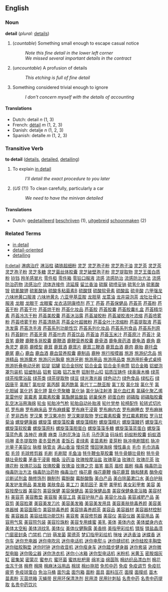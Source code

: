 == English ==

=== Noun ===
'''detail'''  (''plural:'' [[details]])
# (''countable'') Something small enough to escape casual notice
#: ''Note this fine detail in the lower left corner''
#: ''We missed several important details in the contract''
# (''uncountable'') A profusion of details
#: ''This etching is full of fine detail''
# Something considered trivial enough to ignore
#: ''I don't concern myself with the details of accounting''

====Translations====
*Dutch: detail ''n'' (1, 3)
*French: [[détail]] ''m'' (1, 2, 3)
*Danish: detalje ''n'' (1, 2, 3)
*Spanish: detalle ''m'' (1, 2, 3)

=== Transitive Verb ===
'''to detail'''  ([[details]], [[detailed]], [[detailing]])
# To explain [[in detail]]
#: ''I'll detail the exact procedure to you later''
# (''US'' (?)) To clean carefully, particularly a car
#: ''We need to have the minivan detailed''

====Translations====
*Dutch: [[gedetailleerd]] [[beschrijven]] (1), [[uitgebreid]] [[schoonmaken]] (2)

=== Related Terms ===
*[[in detail]]
*[[detail-oriented]]
*[[detailing]]

[[it:detail]]
[http://www.999777888.com/jkcy008/001.htm 淋病治疗]
[http://www.999777888.com/jkcy008/002.htm 淋浴柱]
[http://www.999777888.com/jkcy008/003.htm 磷铁超细粉]
[http://www.999777888.com/jkcy008/004.htm 灵芝]
[http://www.999777888.com/jkcy008/005.htm 灵芝孢子粉]
[http://www.999777888.com/jkcy008/006.htm 灵芝孢子油]
[http://www.999777888.com/jkcy008/007.htm 灵芝茶]
[http://www.999777888.com/jkcy008/008.htm 灵芝茶灵芝孢子粉]
[http://www.999777888.com/jkcy008/009.htm 灵芝多糖]
[http://www.999777888.com/jkcy008/010.htm 灵芝菌丝体胶囊]
[http://www.999777888.com/jkcy008/011.htm 灵芝破壁孢子粉]
[http://www.999777888.com/jkcy008/012.htm 灵芝提取物]
[http://www.999777888.com/jkcy008/013.htm 灵芝王蛋白质粉]
[http://www.999777888.com/jkcy008/014.htm 铃铛]
[http://www.999777888.com/jkcy008/015.htm 羚羊感冒片]
[http://www.999777888.com/jkcy008/016.htm 零件柜]
[http://www.999777888.com/jkcy008/017.htm 零件箱]
[http://www.999777888.com/jkcy008/018.htm 零铅口服液]
[http://www.999777888.com/jkcy008/019.htm 流感]
[http://www.999777888.com/jkcy008/020.htm 流感防治]
[http://www.999777888.com/jkcy008/021.htm 流感防治方法]
[http://www.999777888.com/jkcy008/022.htm 流感防治药物]
[http://www.999777888.com/jkcy008/023.htm 流感治疗]
[http://www.999777888.com/jkcy008/024.htm 流体连接件]
[http://www.999777888.com/jkcy008/025.htm 流延膜]
[http://www.999777888.com/jkcy008/026.htm 留兰香油]
[http://www.999777888.com/jkcy008/027.htm 硫脲]
[http://www.999777888.com/jkcy008/028.htm 硫喷妥钠]
[http://www.999777888.com/jkcy008/029.htm 硫氢化钠]
[http://www.999777888.com/jkcy008/030.htm 硫氰酸铵]
[http://www.999777888.com/jkcy008/031.htm 硫氰酸钾]
[http://www.999777888.com/jkcy008/032.htm 硫氰酸钠]
[http://www.999777888.com/jkcy008/033.htm 硫酸多粘菌素B]
[http://www.999777888.com/jkcy008/034.htm 硫酸镁]
[http://www.999777888.com/jkcy008/035.htm 硫酸软骨素]
[http://www.999777888.com/jkcy008/036.htm 硫酸盐]
[http://www.999777888.com/jkcy008/037.htm 硫辛酸]
[http://www.999777888.com/jkcy008/038.htm 六甲强龙]
[http://www.999777888.com/jkcy008/039.htm 六味地黄口服液]
[http://www.999777888.com/jkcy008/040.htm 六味地黄丸]
[http://www.999777888.com/jkcy008/041.htm 六亚甲基亚胺]
[http://www.999777888.com/jkcy008/042.htm 龙胆草]
[http://www.999777888.com/jkcy008/043.htm 龙蒿油]
[http://www.999777888.com/jkcy008/044.htm 龙井袋泡茶]
[http://www.999777888.com/jkcy008/045.htm 龙牡壮骨口服液]
[http://www.999777888.com/jkcy008/046.htm 龙眼]
[http://www.999777888.com/jkcy008/047.htm 龙眼干]
[http://www.999777888.com/jkcy008/048.htm 龙眼蜜]
[http://www.999777888.com/jkcy008/049.htm 龙衣洁阴康喷剂]
[http://www.999777888.com/jkcy008/050.htm 芦丁]
[http://www.999777888.com/jkcy008/051.htm 芦荟]
[http://www.999777888.com/jkcy008/052.htm 芦荟保健品]
[http://www.999777888.com/jkcy008/053.htm 芦荟茶]
[http://www.999777888.com/jkcy008/054.htm 芦荟粉]
[http://www.999777888.com/jkcy008/055.htm 芦荟干粉]
[http://www.999777888.com/jkcy008/056.htm 芦荟干叶]
[http://www.999777888.com/jkcy008/057.htm 芦荟烘干粉]
[http://www.999777888.com/jkcy008/058.htm 芦荟化妆品]
[http://www.999777888.com/jkcy008/059.htm 芦荟胶]
[http://www.999777888.com/jkcy008/060.htm 芦荟胶囊]
[http://www.999777888.com/jkcy008/061.htm 芦荟胶囊礼盒]
[http://www.999777888.com/jkcy008/062.htm 芦荟精华素]
[http://www.999777888.com/jkcy008/063.htm 芦荟冷冻干粉]
[http://www.999777888.com/jkcy008/064.htm 芦荟美胶囊]
[http://www.999777888.com/jkcy008/065.htm 芦荟沐浴露]
[http://www.999777888.com/jkcy008/066.htm 芦荟凝胶粉]
[http://www.999777888.com/jkcy008/067.htm 芦荟凝胶液叶浓缩]
[http://www.999777888.com/jkcy008/068.htm 芦荟喷雾粉]
[http://www.999777888.com/jkcy008/069.htm 芦荟喷雾干粉]
[http://www.999777888.com/jkcy008/070.htm 芦荟清肠茶]
[http://www.999777888.com/jkcy008/071.htm 芦荟全叶超微粉]
[http://www.999777888.com/jkcy008/072.htm 芦荟全叶汁浓缩粉]
[http://www.999777888.com/jkcy008/073.htm 芦荟提取液]
[http://www.999777888.com/jkcy008/074.htm 芦荟洗发露]
[http://www.999777888.com/jkcy008/075.htm 芦荟洗手液]
[http://www.999777888.com/jkcy008/076.htm 芦荟系列功能性饮]
[http://www.999777888.com/jkcy008/077.htm 芦荟系列化妆品]
[http://www.999777888.com/jkcy008/078.htm 芦荟系列食品]
[http://www.999777888.com/jkcy008/079.htm 芦荟系列原料]
[http://www.999777888.com/jkcy008/080.htm 芦荟鲜叶]
[http://www.999777888.com/jkcy008/081.htm 芦荟牙膏]
[http://www.999777888.com/jkcy008/082.htm 芦荟叶肉]
[http://www.999777888.com/jkcy008/083.htm 芦荟饮品]
[http://www.999777888.com/jkcy008/084.htm 芦荟油]
[http://www.999777888.com/jkcy008/085.htm 芦荟玉米汁]
[http://www.999777888.com/jkcy008/086.htm 芦荟原汁]
[http://www.999777888.com/jkcy008/087.htm 芦荟汁]
[http://www.999777888.com/jkcy008/088.htm 录音笔]
[http://www.999777888.com/jkcy008/089.htm 鹿鞭]
[http://www.999777888.com/jkcy008/090.htm 鹿鞭多哥胶囊]
[http://www.999777888.com/jkcy008/091.htm 鹿鞭酒]
[http://www.999777888.com/jkcy008/092.htm 鹿鞭营养胶囊]
[http://www.999777888.com/jkcy008/093.htm 鹿骨酒]
[http://www.999777888.com/jkcy008/094.htm 鹿龟膏药酒]
[http://www.999777888.com/jkcy008/095.htm 鹿龟酒]
[http://www.999777888.com/jkcy008/096.htm 鹿角]
[http://www.999777888.com/jkcy008/097.htm 鹿角灵芝]
[http://www.999777888.com/jkcy008/098.htm 鹿筋]
[http://www.999777888.com/jkcy008/099.htm 鹿模型]
[http://www.999777888.com/jkcy008/100.htm 鹿茸]
[http://www.999777888.com/jkcy008/101.htm 鹿茸酒]
[http://www.999777888.com/jkcy008/102.htm 鹿茸片]
[http://www.999777888.com/jkcy008/103.htm 鹿茸三鞭酒]
[http://www.999777888.com/jkcy008/104.htm 鹿茸血酒]
[http://www.999777888.com/jkcy008/105.htm 鹿肉]
[http://www.999777888.com/jkcy008/106.htm 鹿胎]
[http://www.999777888.com/jkcy008/107.htm 鹿托盘]
[http://www.999777888.com/jkcy008/108.htm 鹿尾]
[http://www.999777888.com/jkcy008/109.htm 鹿心]
[http://www.999777888.com/jkcy008/110.htm 鹿血]
[http://www.999777888.com/jkcy008/111.htm 鹿血酒]
[http://www.999777888.com/jkcy008/112.htm 鹿血营养胶囊]
[http://www.999777888.com/jkcy008/113.htm 鹿制品]
[http://www.999777888.com/jkcy008/114.htm 鹿种]
[http://www.999777888.com/jkcy008/115.htm 旅行按摸器]
[http://www.999777888.com/jkcy008/116.htm 旅游]
[http://www.999777888.com/jkcy008/117.htm 旅游纪念品]
[http://www.999777888.com/jkcy008/118.htm 旅游精品]
[http://www.999777888.com/jkcy008/119.htm 旅游魔术]
[http://www.999777888.com/jkcy008/120.htm 旅游闪光胸章]
[http://www.999777888.com/jkcy008/121.htm 旅游牙刷]
[http://www.999777888.com/jkcy008/122.htm 旅游用品]
[http://www.999777888.com/jkcy008/123.htm 旅游用品类]
[http://www.999777888.com/jkcy008/124.htm 旅游用折叠式桌椅]
[http://www.999777888.com/jkcy008/125.htm 旅游折叠电动牙刷]
[http://www.999777888.com/jkcy008/126.htm 铝锭]
[http://www.999777888.com/jkcy008/127.htm 铝罐]
[http://www.999777888.com/jkcy008/128.htm 铝合金拐杖]
[http://www.999777888.com/jkcy008/129.htm 铝合金盒]
[http://www.999777888.com/jkcy008/130.htm 铝合金手电筒]
[http://www.999777888.com/jkcy008/131.htm 铝合金箱]
[http://www.999777888.com/jkcy008/132.htm 铝塑泡罩包装机]
[http://www.999777888.com/jkcy008/133.htm 铝塑制品]
[http://www.999777888.com/jkcy008/134.htm 铝套]
[http://www.999777888.com/jkcy008/135.htm 铝箱]
[http://www.999777888.com/jkcy008/136.htm 铝芯发卷]
[http://www.999777888.com/jkcy008/137.htm 铝制登山扣]
[http://www.999777888.com/jkcy008/138.htm 铝质压铸件]
[http://www.999777888.com/jkcy008/139.htm 绿奥康木桶]
[http://www.999777888.com/jkcy008/140.htm 绿茶]
[http://www.999777888.com/jkcy008/141.htm 绿茶按摩浴盐]
[http://www.999777888.com/jkcy008/142.htm 绿茶类]
[http://www.999777888.com/jkcy008/143.htm 绿茶提取物]
[http://www.999777888.com/jkcy008/144.htm 绿豆]
[http://www.999777888.com/jkcy008/145.htm 绿光激光器]
[http://www.999777888.com/jkcy008/146.htm 绿色动力]
[http://www.999777888.com/jkcy008/147.htm 绿色食品]
[http://www.999777888.com/jkcy008/148.htm 绿松石]
[http://www.999777888.com/jkcy008/149.htm 绿因唐平]
[http://www.999777888.com/jkcy008/150.htm 氯胺T]
[http://www.999777888.com/jkcy008/151.htm 氯吡啶]
[http://www.999777888.com/jkcy008/152.htm 氯丙醇]
[http://www.999777888.com/jkcy008/153.htm 氯丙酰氯]
[http://www.999777888.com/jkcy008/154.htm 氯代丁二酰亚胺]
[http://www.999777888.com/jkcy008/155.htm 氯丁胶]
[http://www.999777888.com/jkcy008/156.htm 氯化铵]
[http://www.999777888.com/jkcy008/157.htm 氯化苄]
[http://www.999777888.com/jkcy008/158.htm 氯化胆碱]
[http://www.999777888.com/jkcy008/159.htm 氯化钙]
[http://www.999777888.com/jkcy008/160.htm 氯化钾]
[http://www.999777888.com/jkcy008/161.htm 氯化壳聚糖]
[http://www.999777888.com/jkcy008/162.htm 氯化钠]
[http://www.999777888.com/jkcy008/163.htm 氯化钠注射液]
[http://www.999777888.com/jkcy008/164.htm 氯化血红素]
[http://www.999777888.com/jkcy008/165.htm 氯磺化聚乙烯]
[http://www.999777888.com/jkcy008/166.htm 氯雷他啶]
[http://www.999777888.com/jkcy008/167.htm 氯霉素]
[http://www.999777888.com/jkcy008/168.htm 氯霉素胶囊]
[http://www.999777888.com/jkcy008/169.htm 氯酯醒盐酸盐]
[http://www.999777888.com/jkcy008/170.htm 卵巢保养]
[http://www.999777888.com/jkcy008/171.htm 卵蛋白粉]
[http://www.999777888.com/jkcy008/172.htm 卵磷脂]
[http://www.999777888.com/jkcy008/173.htm 卵磷脂胶囊]
[http://www.999777888.com/jkcy008/174.htm 乱空沐浴用海绵]
[http://www.999777888.com/jkcy008/175.htm 轮虫]
[http://www.999777888.com/jkcy008/176.htm 轮胎冲气枪]
[http://www.999777888.com/jkcy008/177.htm 轮胎自动补胎液]
[http://www.999777888.com/jkcy008/178.htm 轮叶党参]
[http://www.999777888.com/jkcy008/179.htm 轮椅配件]
[http://www.999777888.com/jkcy008/180.htm 轮转式切片机]
[http://www.999777888.com/jkcy008/181.htm 罗布麻]
[http://www.999777888.com/jkcy008/182.htm 罗布麻床品]
[http://www.999777888.com/jkcy008/183.htm 罗布麻蜂蜜]
[http://www.999777888.com/jkcy008/184.htm 罗布麻干浸膏]
[http://www.999777888.com/jkcy008/185.htm 罗布麻内衣]
[http://www.999777888.com/jkcy008/186.htm 罗布麻睡衣]
[http://www.999777888.com/jkcy008/187.htm 罗布麻袜子]
[http://www.999777888.com/jkcy008/188.htm 罗非西布]
[http://www.999777888.com/jkcy008/189.htm 罗汉果]
[http://www.999777888.com/jkcy008/190.htm 罗汉果冲剂]
[http://www.999777888.com/jkcy008/191.htm 罗汉果提取物]
[http://www.999777888.com/jkcy008/192.htm 罗红霉素胶囊]
[http://www.999777888.com/jkcy008/193.htm 罗红霉素颗粒]
[http://www.999777888.com/jkcy008/194.htm 罗马甘菊油]
[http://www.999777888.com/jkcy008/195.htm 螺旋健康器]
[http://www.999777888.com/jkcy008/196.htm 螺旋藻]
[http://www.999777888.com/jkcy008/197.htm 螺旋藻胶囊]
[http://www.999777888.com/jkcy008/198.htm 螺旋藻精粉]
[http://www.999777888.com/jkcy008/199.htm 螺旋藻精片]
[http://www.999777888.com/jkcy008/200.htm 螺旋藻鳗钙]
[http://www.999777888.com/jkcy008/201.htm 螺旋藻片]
[http://www.999777888.com/jkcy008/202.htm 螺旋藻软胶囊]
[http://www.999777888.com/jkcy008/203.htm 螺旋藻原料]
[http://www.999777888.com/jkcy008/204.htm 螺旋藻藻胆蛋白]
[http://www.999777888.com/jkcy008/205.htm 螺旋藻藻多糖]
[http://www.999777888.com/jkcy008/206.htm 螺旋藻藻蓝蛋白]
[http://www.999777888.com/jkcy008/207.htm 螺旋藻藻蓝色素]
[http://www.999777888.com/jkcy008/208.htm 洛神花]
[http://www.999777888.com/jkcy008/209.htm 麻黄]
[http://www.999777888.com/jkcy008/210.htm 麻类]
[http://www.999777888.com/jkcy008/211.htm 马刺花净油]
[http://www.999777888.com/jkcy008/212.htm 马毛]
[http://www.999777888.com/jkcy008/213.htm 马乔莲油]
[http://www.999777888.com/jkcy008/214.htm 码垛机]
[http://www.999777888.com/jkcy008/215.htm 蚂蚁粉胶囊]
[http://www.999777888.com/jkcy008/216.htm 蚂蚁酒]
[http://www.999777888.com/jkcy008/217.htm 吗啉]
[http://www.999777888.com/jkcy008/218.htm 麦冬提取物]
[http://www.999777888.com/jkcy008/219.htm 麦冬营养液]
[http://www.999777888.com/jkcy008/220.htm 麦饭石]
[http://www.999777888.com/jkcy008/221.htm 麦绿素]
[http://www.999777888.com/jkcy008/222.htm 麦苗素粉]
[http://www.999777888.com/jkcy008/223.htm 麦芽粉]
[http://www.999777888.com/jkcy008/224.htm 脉冲电刷镀机]
[http://www.999777888.com/jkcy008/225.htm 脉冲光量子美容仪]
[http://www.999777888.com/jkcy008/226.htm 脉根]
[http://www.999777888.com/jkcy008/227.htm 脉管炎]
[http://www.999777888.com/jkcy008/228.htm 满山香油]
[http://www.999777888.com/jkcy008/229.htm 慢炖煲]
[http://www.999777888.com/jkcy008/230.htm 慢回弹海绵]
[http://www.999777888.com/jkcy008/231.htm 慢性鼻炎]
[http://www.999777888.com/jkcy008/232.htm 毛巾]
[http://www.999777888.com/jkcy008/233.htm 毛巾消毒柜]
[http://www.999777888.com/jkcy008/234.htm 毛领]
[http://www.999777888.com/jkcy008/235.htm 毛球修剪器]
[http://www.999777888.com/jkcy008/236.htm 毛刷]
[http://www.999777888.com/jkcy008/237.htm 毛刷辊]
[http://www.999777888.com/jkcy008/238.htm 毛鱼油]
[http://www.999777888.com/jkcy008/239.htm 牦牛鞭虫草胶囊]
[http://www.999777888.com/jkcy008/240.htm 牦牛骨髓壮骨粉]
[http://www.999777888.com/jkcy008/241.htm 牦牛骨髓壮骨胶囊]
[http://www.999777888.com/jkcy008/242.htm 茅香干浸膏]
[http://www.999777888.com/jkcy008/243.htm 帽条]
[http://www.999777888.com/jkcy008/244.htm 没药油]
[http://www.999777888.com/jkcy008/245.htm 玫瑰按摩浴盐]
[http://www.999777888.com/jkcy008/246.htm 玫瑰草油]
[http://www.999777888.com/jkcy008/247.htm 玫瑰花]
[http://www.999777888.com/jkcy008/248.htm 玫瑰花茶]
[http://www.999777888.com/jkcy008/249.htm 玫瑰花粉]
[http://www.999777888.com/jkcy008/250.htm 玫瑰花浴盐]
[http://www.999777888.com/jkcy008/251.htm 玫瑰胶囊]
[http://www.999777888.com/jkcy008/252.htm 玫瑰油]
[http://www.999777888.com/jkcy008/253.htm 玫瑰之恋]
[http://www.999777888.com/jkcy008/254.htm 眉笔]
[http://www.999777888.com/jkcy008/255.htm 眉茶]
[http://www.999777888.com/jkcy008/256.htm 眉梳]
[http://www.999777888.com/jkcy008/257.htm 眉刷]
[http://www.999777888.com/jkcy008/258.htm 梅毒]
[http://www.999777888.com/jkcy008/259.htm 梅毒防治]
[http://www.999777888.com/jkcy008/260.htm 梅毒防治方法]
[http://www.999777888.com/jkcy008/261.htm 梅毒防治药物]
[http://www.999777888.com/jkcy008/262.htm 梅毒治疗]
[http://www.999777888.com/jkcy008/263.htm 梅花鹿]
[http://www.999777888.com/jkcy008/264.htm 梅花鹿鞭]
[http://www.999777888.com/jkcy008/265.htm 梅花鹿茸]
[http://www.999777888.com/jkcy008/266.htm 酶和酵素]
[http://www.999777888.com/jkcy008/267.htm 酶免疫诊断试剂盒]
[http://www.999777888.com/jkcy008/268.htm 酶修饰剂]
[http://www.999777888.com/jkcy008/269.htm 酶制剂]
[http://www.999777888.com/jkcy008/270.htm 霉酚酸]
[http://www.999777888.com/jkcy008/271.htm 霉酚酸酯]
[http://www.999777888.com/jkcy008/272.htm 美白产品]
[http://www.999777888.com/jkcy008/273.htm 美白除菌漱口水]
[http://www.999777888.com/jkcy008/274.htm 美白护肤]
[http://www.999777888.com/jkcy008/275.htm 美发护发用品]
[http://www.999777888.com/jkcy008/276.htm 美发箱]
[http://www.999777888.com/jkcy008/277.htm 美肤食品]
[http://www.999777888.com/jkcy008/278.htm 美工刀]
[http://www.999777888.com/jkcy008/279.htm 美肌因子]
[http://www.999777888.com/jkcy008/280.htm 美甲]
[http://www.999777888.com/jkcy008/281.htm 美甲机]
[http://www.999777888.com/jkcy008/282.htm 美女彩甲套]
[http://www.999777888.com/jkcy008/283.htm 美容]
[http://www.999777888.com/jkcy008/284.htm 美容按摩仪器]
[http://www.999777888.com/jkcy008/285.htm 美容包]
[http://www.999777888.com/jkcy008/286.htm 美容保健]
[http://www.999777888.com/jkcy008/287.htm 美容保健品]
[http://www.999777888.com/jkcy008/288.htm 美容保健品类]
[http://www.999777888.com/jkcy008/289.htm 美容保健桑拿浴箱]
[http://www.999777888.com/jkcy008/290.htm 美容材料]
[http://www.999777888.com/jkcy008/291.htm 美容茶]
[http://www.999777888.com/jkcy008/292.htm 美容敷垫]
[http://www.999777888.com/jkcy008/293.htm 美容服]
[http://www.999777888.com/jkcy008/294.htm 美容工具]
[http://www.999777888.com/jkcy008/295.htm 美容护肤产品]
[http://www.999777888.com/jkcy008/296.htm 美容化妆品]
[http://www.999777888.com/jkcy008/297.htm 美容减肥产品]
[http://www.999777888.com/jkcy008/298.htm 美容剪]
[http://www.999777888.com/jkcy008/299.htm 美容脸罩]
[http://www.999777888.com/jkcy008/300.htm 美容美发刀片]
[http://www.999777888.com/jkcy008/301.htm 美容美发箱]
[http://www.999777888.com/jkcy008/302.htm 美容美发用具]
[http://www.999777888.com/jkcy008/303.htm 美容美肤排毒养颜]
[http://www.999777888.com/jkcy008/304.htm 美容美体器械]
[http://www.999777888.com/jkcy008/305.htm 美容面膜巾]
[http://www.999777888.com/jkcy008/306.htm 美容排毒养颜]
[http://www.999777888.com/jkcy008/307.htm 美容排毒养颜茶]
[http://www.999777888.com/jkcy008/308.htm 美容品]
[http://www.999777888.com/jkcy008/309.htm 美容器材]
[http://www.999777888.com/jkcy008/310.htm 美容器材控制板]
[http://www.999777888.com/jkcy008/311.htm 美容器具]
[http://www.999777888.com/jkcy008/312.htm 美容祛斑功能饮料]
[http://www.999777888.com/jkcy008/313.htm 美容套]
[http://www.999777888.com/jkcy008/314.htm 美容修剪器]
[http://www.999777888.com/jkcy008/315.htm 美容仪]
[http://www.999777888.com/jkcy008/316.htm 美容仪器]
[http://www.999777888.com/jkcy008/317.htm 美容用品]
[http://www.999777888.com/jkcy008/318.htm 美容用气泵]
[http://www.999777888.com/jkcy008/319.htm 美容院包装]
[http://www.999777888.com/jkcy008/320.htm 美容珍珠粉]
[http://www.999777888.com/jkcy008/321.htm 美容专用蜂蜜]
[http://www.999777888.com/jkcy008/322.htm 美乳]
[http://www.999777888.com/jkcy008/323.htm 美体]
[http://www.999777888.com/jkcy008/324.htm 美体内衣]
[http://www.999777888.com/jkcy008/325.htm 美体塑身内衣]
[http://www.999777888.com/jkcy008/326.htm 美体太空船]
[http://www.999777888.com/jkcy008/327.htm 美体消纹乳]
[http://www.999777888.com/jkcy008/328.htm 美体仪]
[http://www.999777888.com/jkcy008/329.htm 美体仪健胸露]
[http://www.999777888.com/jkcy008/330.htm 美香桃]
[http://www.999777888.com/jkcy008/331.htm 美指甲彩绘机]
[http://www.999777888.com/jkcy008/332.htm 镁版]
[http://www.999777888.com/jkcy008/333.htm 镁盐晶须]
[http://www.999777888.com/jkcy008/334.htm 门窗密封条]
[http://www.999777888.com/jkcy008/335.htm 门禁机]
[http://www.999777888.com/jkcy008/336.htm 门铃]
[http://www.999777888.com/jkcy008/337.htm 萌发菌]
[http://www.999777888.com/jkcy008/338.htm 蒙德茶]
[http://www.999777888.com/jkcy008/339.htm 梦幻指甲彩绘机]
[http://www.999777888.com/jkcy008/340.htm 咪唑]
[http://www.999777888.com/jkcy008/341.htm 迷迭香油]
[http://www.999777888.com/jkcy008/342.htm 迷蝶香]
[http://www.999777888.com/jkcy008/343.htm 迷你车]
[http://www.999777888.com/jkcy008/344.htm 迷你充电器]
[http://www.999777888.com/jkcy008/345.htm 迷你电吹风]
[http://www.999777888.com/jkcy008/346.htm 迷你电话机]
[http://www.999777888.com/jkcy008/347.htm 迷你电熨斗]
[http://www.999777888.com/jkcy008/348.htm 迷你缝纫机]
[http://www.999777888.com/jkcy008/349.htm 迷你硅胶丰胸垫]
[http://www.999777888.com/jkcy008/350.htm 迷你硅胶胸垫]
[http://www.999777888.com/jkcy008/351.htm 迷你时钟]
[http://www.999777888.com/jkcy008/352.htm 迷你收音机]
[http://www.999777888.com/jkcy008/353.htm 迷你瘦身车]
[http://www.999777888.com/jkcy008/354.htm 迷你踏步健身器]
[http://www.999777888.com/jkcy008/355.htm 迷你套装]
[http://www.999777888.com/jkcy008/356.htm 迷你微型电脑]
[http://www.999777888.com/jkcy008/357.htm 迷你吸尘器]
[http://www.999777888.com/jkcy008/358.htm 迷你洗衣机]
[http://www.999777888.com/jkcy008/359.htm 迷你小冰箱]
[http://www.999777888.com/jkcy008/360.htm 迷你型电话机]
[http://www.999777888.com/jkcy008/361.htm 米粉机]
[http://www.999777888.com/jkcy008/362.htm 米黄玉]
[http://www.999777888.com/jkcy008/363.htm 密胺烟灰缸]
[http://www.999777888.com/jkcy008/364.htm 密集架]
[http://www.999777888.com/jkcy008/365.htm 密蒙花]
[http://www.999777888.com/jkcy008/366.htm 蜜参片]
[http://www.999777888.com/jkcy008/367.htm 蜜环菌]
[http://www.999777888.com/jkcy008/368.htm 蜜炼枇杷膏]
[http://www.999777888.com/jkcy008/369.htm 绵羊油]
[http://www.999777888.com/jkcy008/370.htm 绵茵陈]
[http://www.999777888.com/jkcy008/371.htm 棉纺织品漂白剂]
[http://www.999777888.com/jkcy008/372.htm 棉花虫冻干体]
[http://www.999777888.com/jkcy008/373.htm 棉卷]
[http://www.999777888.com/jkcy008/374.htm 棉隆]
[http://www.999777888.com/jkcy008/375.htm 棉麻沐浴用品]
[http://www.999777888.com/jkcy008/376.htm 棉球]
[http://www.999777888.com/jkcy008/377.htm 棉纱拖把]
[http://www.999777888.com/jkcy008/378.htm 免煎中药]
[http://www.999777888.com/jkcy008/379.htm 免疫]
[http://www.999777888.com/jkcy008/380.htm 免疫调节]
[http://www.999777888.com/jkcy008/381.htm 免疫抗疲劳]
[http://www.999777888.com/jkcy008/382.htm 免疫球蛋白]
[http://www.999777888.com/jkcy008/383.htm 免治马桶]
[http://www.999777888.com/jkcy008/384.htm 面包盒]
[http://www.999777888.com/jkcy008/385.htm 面包箱]
[http://www.999777888.com/jkcy008/386.htm 面粉]
[http://www.999777888.com/jkcy008/387.htm 面具]
[http://www.999777888.com/jkcy008/388.htm 面料压花]
[http://www.999777888.com/jkcy008/389.htm 面膜]
[http://www.999777888.com/jkcy008/390.htm 面膜纸]
[http://www.999777888.com/jkcy008/391.htm 苗木]
[http://www.999777888.com/jkcy008/392.htm 苗素粉]
[http://www.999777888.com/jkcy008/393.htm 灭茵烘箱]
[http://www.999777888.com/jkcy008/394.htm 灭蝇带]
[http://www.999777888.com/jkcy008/395.htm 民用环保清洗剂]
[http://www.999777888.com/jkcy008/396.htm 民用漆]
[http://www.999777888.com/jkcy008/397.htm 民用针刺毡]
[http://www.999777888.com/jkcy008/398.htm 名贵中药]
[http://www.999777888.com/jkcy008/399.htm 名贵中药提取]
[http://www.999777888.com/jkcy008/400.htm 名贵中药饮片]